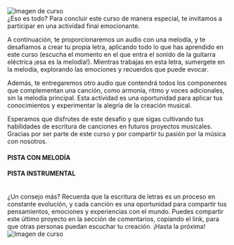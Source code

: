
<div className="flex justify-between">
  <div className='w-2/5 flex justify-center items-center'>
    <Image
      width={200}
      src="/cuterobots_2.png"
      alt="Imagen de curso"
    />
  </div>
  <div className="w-3/5 bg-secondary/20 p-5 my-auto mx-auto rounded-lg flex flex-col">
    <span className="text-secondary text-center font-bold">¿Eso es todo?</span>
    <span className="italic text-center">Para concluir este curso de manera especial, te invitamos a participar en una actividad final emocionante.</span>
  </div>
</div> 

A continuación, te proporcionaremos un audio con una melodía, y te desafiamos a crear tu propia letra, aplicando todo lo que has aprendido en este curso <span className="italic text-secondary">(escucha el momento en el que entra el sonido de la guitarra eléctrica ¡esa es la melodía!)</span>. Mientras trabajas en esta letra, sumergete en la melodía, explorando las emociones y recuerdos que puede evocar.

Además, te entregaremos otro audio que contendrá todos los componentes que complementan una canción, como armonía, ritmo y voces adicionales, sin la melodía principal. Esta actividad es una oportunidad para aplicar tus conocimientos y experimentar la alegría de la creación musical.

Esperamos que disfrutes de este desafío y que sigas cultivando tus habilidades de escritura de canciones en futuros proyectos musicales. Gracias por ser parte de este curso y por compartir tu pasión por la música con nosotros.

<div className="flex justify-evenly gap-2 ">
  <div className="flex flex-col justify-center gap-3">
    <h4 className="my-0 text-center text-secondary">PISTA CON MELODÍA</h4>
    <PlayButton file="/lyrics-finaltrack-full.mp3" fileName="Letras con alma - proyecto final (melodia)"/>
  </div>
  <div className="flex flex-col justify-center gap-3">
    <h4 className="my-0 text-center text-secondary">PISTA INSTRUMENTAL</h4>
    <PlayButton file="/lyrics-finaltrack-back.mp3" fileName="Letras con alma - proyecto final (pista)"/>
  </div>
</div>
<br/>

<div className="flex justify-between">
  <div className="w-3/5 bg-secondary/20 p-5 my-auto mx-auto rounded-lg flex flex-col">
    <span className="text-secondary text-center font-bold">¿Un consejo más?</span>
    <span className="italic text-center">Recuerda que la escritura de letras es un proceso en constante evolución, y cada canción es una oportunidad para compartir tus pensamientos, emociones y experiencias con el mundo. Puedes compartir este último proyecto en la sección de comentarios, copiando el link, para que otras personas puedan escuchar tu creación.</span>
    <span className="text-secondary text-center font-bold">¡Hasta la próxima!</span>
  </div>
  <div className='w-2/5 flex justify-center items-center'>
    <Image
      width={200}
      src="/cuterobots_2.png"
      alt="Imagen de curso"
    />
  </div>
</div>


